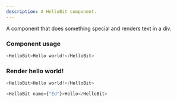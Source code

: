 ```yaml
---
description: A HelloBit component.
---
```



A component that does something special and renders text in a div.

### Component usage
```js
<HelloBit>Hello world!</HelloBit>
```

### Render hello world!

```js live
<HelloBit>Hello world!</HelloBit>
```

```js live
<HelloBit name={"Ed"}>Hello</HelloBit>
```

